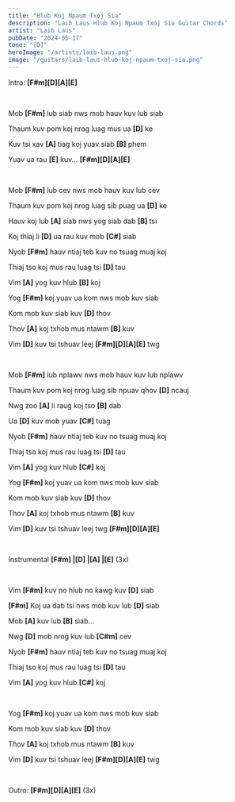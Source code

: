 ```yaml
---
title: "Hlub Koj Npaum Txoj Sia"
description: "Laib Laus Hlub Koj Npaum Txoj Sia Guitar Chords"
artist: "Laib Laus"
pubDate: "2024-05-17"
tone: "[D]"
heroImage: "/artists/laib-laus.png"
image: "/guitars/laib-laus-hlub-koj-npaum-txoj-sia.png"
---
```


Intro: <b>[F#m][D][A][E]</b>

<br />

Mob <b>[F#m]</b> lub siab nws mob hauv kuv lub siab

Thaum kuv pom koj nrog luag mus ua <b>[D]</b> ke

Kuv tsi xav <b>[A]</b> tiag koj yuav siab <b>[B]</b> phem

Yuav ua rau <b>[E]</b> kuv... <b>[F#m][D][A][E]</b>

<br />

Mob <b>[F#m]</b> lub cev nws mob hauv kuv lub cev

Thaum kuv pom koj nrog luag sib puag ua <b>[D]</b> ke

Hauv koj lub <b>[A]</b> siab nws yog siab dab <b>[B]</b> tsi

Koj thiaj li <b>[D]</b> ua rau kuv mob <b>[C#]</b> siab

Nyob <b>[F#m]</b> hauv ntiaj teb kuv no tsuag muaj koj

Thiaj tso koj mus rau luag tsi <b>[D]</b> tau

Vim <b>[A]</b> yog kuv hlub <b>[B]</b> koj

Yog <b>[F#m]</b> koj yuav ua kom nws mob kuv siab

Kom mob kuv siab kuv <b>[D]</b> thov

Thov <b>[A]</b> koj txhob mus ntawm <b>[B]</b> kuv

Vim <b>[D]</b> kuv tsi tshuav leej <b>[F#m][D][A][E]</b> twg

<br />

Mob <b>[F#m]</b> lub nplawv nws mob hauv kuv lub nplawv

Thaum kuv pom koj nrog luag sib npuav qhov <b>[D]</b> ncauj

Nwg zoo <b>[A]</b> li raug koj tso <b>[B]</b> dab

Ua <b>[D]</b> kuv mob yuav <b>[C#]</b> tuag

Nyob <b>[F#m]</b> hauv ntiaj teb kuv no tsuag muaj koj

Thiaj tso koj mus rau luag tsi <b>[D]</b> tau

Vim <b>[A]</b> yog kuv hlub <b>[C#]</b> koj

Yog <b>[F#m]</b> koj yuav ua kom nws mob kuv siab

Kom mob kuv siab kuv <b>[D]</b> thov

Thov <b>[A]</b> koj txhob mus ntawm <b>[B]</b> kuv

Vim <b>[D]</b> kuv tsi tshuav leej twg <b>[F#m][D][A][E]</b>

<br />

Instrumental <b>[F#m] |[D] |[A] |[E]</b> (3x)

<br />

Vim <b>[F#m]</b> kuv no hlub no kawg kuv <b>[D]</b> siab

<b>[F#m]</b> Koj ua dab tsi nws mob kuv lub <b>[D]</b> siab

Mob <b>[A]</b> kuv lub <b>[B]</b> siab...

Nwg <b>[D]</b> mob nrog kuv lub <b>[C#m]</b> cev

Nyob <b>[F#m]</b> hauv ntiaj teb kuv no tsuag muaj koj

Thiaj tso koj mus rau luag tsi <b>[D]</b> tau

Vim <b>[A]</b> yog kuv hlub <b>[C#]</b> koj

<br />

Yog <b>[F#m]</b> koj yuav ua kom nws mob kuv siab

Kom mob kuv siab kuv <b>[D]</b> thov

Thov <b>[A]</b> koj txhob mus ntawm <b>[B]</b> kuv

Vim <b>[D]</b> kuv tsi tshuav leej <b>[F#m][D][A][E]</b> twg

<br />

Outro: <b>[F#m][D][A][E]</b> (3x)
